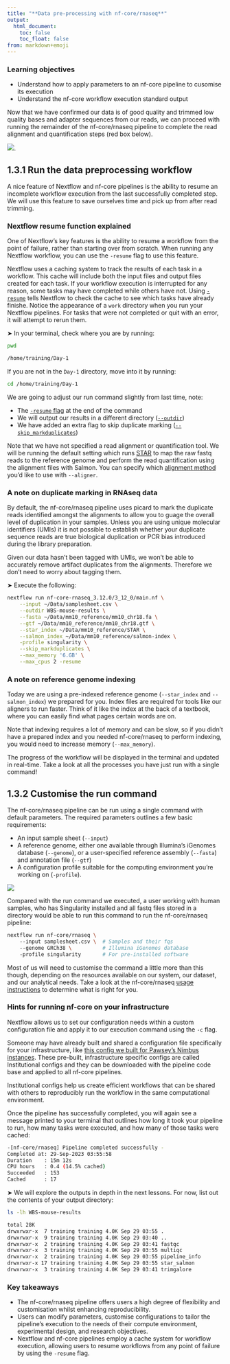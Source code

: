 ```yaml
---
title: "**Data pre-processing with nf-core/rnaseq**"
output:
  html_document:
    toc: false
    toc_float: false
from: markdown+emoji
---
```


::: callout-important
### Learning objectives{.unlisted}

* Understand how to apply parameters to an nf-core pipeline to cusomise its execution
* Understand the nf-core workflow execution standard output 
:::

Now that we have confirmed our data is of good quality and trimmed low quality bases and adapter sequences from our reads, we can proceed with running the remainder of the nf-core/rnaseq pipeline to complete the read alignment and quantification steps (red box below). 

![](../Figs/1.3_rnaseq_workflow_align_quant.png). 

## **1.3.1 Run the data preprocessing workflow**

A nice feature of Nextflow and nf-core pipelines is the ability to resume an incomplete workflow execution from the last successfully completed step. We will use this feature to save ourselves time and pick up from after read trimming. 

::: callout-note

### Nextflow resume function explained {.unlisted}

One of Nextflow's key features is the ability to resume a workflow from the point of failure, rather than starting over from scratch. When running any Nextflow workflow, you can use the `-resume` flag to use this feature. 

Nextflow uses a caching system to track the results of each task in a workflow. This cache will include both the input files and output files created for each task. If your workflow execution is interrupted for any reason, some tasks may have completed while others have not. Using [`-resume`](https://training.nextflow.io/basic_training/cache_and_resume/#how-resume-works) tells Nextflow to check the cache to see which tasks have already finishe. Notice the appearance of a `work` directory when you run your Nextflow pipelines. For tasks that were not completed or quit with an error, it will attempt to rerun them. 
:::

&#x27A4; In your terminal, check where you are by running: 

```bash
pwd
```
```bash
/home/training/Day-1
```

If you are not in the `Day-1` directory, move into it by running:

```bash
cd /home/training/Day-1 
```

We are going to adjust our run command slightly from last time, note:

* The [`-resume` flag](https://training.nextflow.io/basic_training/cache_and_resume/#how-resume-works) at the end of the command 
* We will output our results in a different directory ([`--outdir`]((https://nf-co.re/rnaseq/3.12.0/parameters#outdir)))
* We have added an extra flag to skip duplicate marking ([`--skip_markduplicates`]((https://nf-co.re/rnaseq/3.12.0/parameters#skip_markduplicates)))

Note that we have not specified a read alignment or quantification tool. We will be running the default setting which runs [STAR]() to map the raw fastq reads to the reference genome and perform the read quantification using the alignment files with Salmon. You can specify which [alignment method](https://nf-co.re/rnaseq/3.12.0/docs/usage#alignment-options) you'd like to use with `--aligner`. 

::: callout-note

### A note on duplicate marking in RNAseq data{.unlisted}

By default, the nf-core/rnaseq pipeline uses picard to mark the duplicate reads identified amongst the alignments to allow you to guage the overall level of duplication in your samples. Unless you are using unique molecular identifiers (UMIs) it is not possible to establish whether your duplicate sequence reads are true biological duplication or PCR bias introduced during the library preparation. 

Given our data hasn't been tagged with UMIs, we won't be able to accurately remove artifact duplicates from the alignments. Therefore we don't need to worry about tagging them. 
::: 

&#x27A4; Execute the following:

```bash
nextflow run nf-core-rnaseq_3.12.0/3_12_0/main.nf \
    --input ~/Data/samplesheet.csv \
    --outdir WBS-mouse-results \
    --fasta ~/Data/mm10_reference/mm10_chr18.fa \
    --gtf ~/Data/mm10_reference/mm10_chr18.gtf \
    --star_index ~/Data/mm10_reference/STAR \
    --salmon_index ~/Data/mm10_reference/salmon-index \
    -profile singularity \
    --skip_markduplicates \
    --max_memory '6.GB' \
    --max_cpus 2 -resume
```

::: callout-note

### A note on reference genome indexing{.unlisted}

Today we are using a pre-indexed reference genome (`--star_index` and `--salmon_index`) we prepared for you. Index files are required for tools like our aligners to run faster. Think of it like the index at the back of a textbook, where you can easily find what pages certain words are on.

Note that indexing requires a lot of memory and can be slow, so if you didn’t have a prepared index and you needed nf-core/rnaseq to perform indexing, you would need to increase memory (`--max_memory`).
:::

The progress of the workflow will be displayed in the terminal and updated in real-time. Take a look at all the processes you have just run with a single command!

## **1.3.2 Customise the run command**

The nf-core/rnaseq pipeline can be run using a single command with default parameters. The required parameters outlines a few basic requirements:

* An input sample sheet (`--input`) 
* A reference genome, either one available through Illumina’s iGenomes database (`--genome`), or a user-specified reference assembly (`--fasta`) and annotation file (`--gtf`)
* A configuration profile suitable for the computing environment you’re working on (`-profile`).

![](../Figs/1.3_default-command.png)

Compared with the run command we executed, a user working with human samples, who has Singularity installed and all fastq files stored in a directory would be able to run this command to run the nf-core/rnaseq pipeline:

```bash
nextflow run nf-core/rnaseq \   
    --input samplesheet.csv \  # Samples and their fqs
    --genome GRCh38 \          # Illumina iGenomes database
    -profile singularity       # For pre-installed software
```

Most of us will need to customise the command a little more than this though, depending on the resources available on our system, our dataset, and our analytical needs. Take a look at the nf-core/rnaseq [usage instructions](https://nf-co.re/rnaseq/3.12.0/docs/usage) to determine what is right for you. 

::: {.callout-note collapse="true"}

### Hints for running nf-core on your infrastructure{.unlisted}

Nextflow allows us to set our configuration needs within a custom configuration file and apply it to our execution command using the `-c` flag. 

Someone may have already built and shared a configuration file specifically for your infrastructure, like [this config we built for Pawsey's Nimbus instances](https://nf-co.re/configs/pawsey_nimbus). These pre-built, infrastructure specific configs are called Institutional configs and they can be downloaded with the pipeline code base and applied to all nf-core pipelines.  

Institutional configs help us create efficient workflows that can be shared with others to reproducibly run the workflow in the same computational environment. 
::: 

Once the pipeline has successfully completed, you will again see a message printed to your terminal that outlines how long it took your pipeline to run, how many tasks were executed, and how many of those tasks were cached:

```bash
-[nf-core/rnaseq] Pipeline completed successfully -
Completed at: 29-Sep-2023 03:55:58
Duration    : 15m 12s
CPU hours   : 0.4 (14.5% cached)
Succeeded   : 153
Cached      : 17
```

&#x27A4; We will explore the outputs in depth in the next lessons. For now, list out the contents of your output directory: 

```bash
ls -lh WBS-mouse-results
```
```bash
total 28K
drwxrwxr-x  7 training training 4.0K Sep 29 03:55 .
drwxrwxr-x  9 training training 4.0K Sep 29 03:40 ..
drwxrwxr-x  2 training training 4.0K Sep 29 03:41 fastqc
drwxrwxr-x  3 training training 4.0K Sep 29 03:55 multiqc
drwxrwxr-x  2 training training 4.0K Sep 29 03:55 pipeline_info
drwxrwxr-x 17 training training 4.0K Sep 29 03:55 star_salmon
drwxrwxr-x  3 training training 4.0K Sep 29 03:41 trimgalore
```

::: callout-important
### Key takeaways{.unlisted}

* The nf-core/rnaseq pipeline offers users a high degree of flexibility and customisation whilst enhancing reproducibility. 
* Users can modify parameters, customise configurations to tailor the pipeline's execution to the needs of their compute environment, experimental design, and research objectives. 
* Nextflow and nf-core pipelines employ a cache system for workflow execution, allowing users to resume workflows from any point of failure by using the `-resume` flag. 
:::
